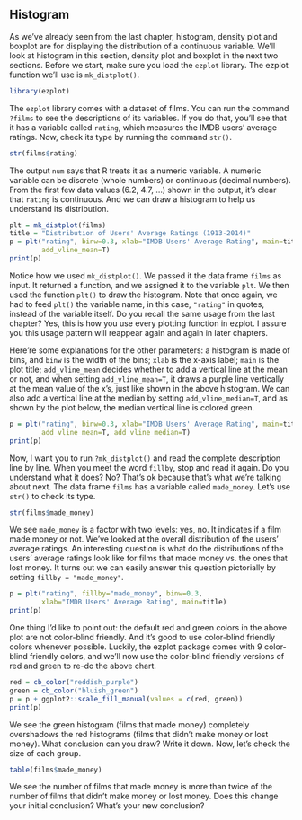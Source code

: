 ## Histogram

As we've already seen from the last chapter, histogram, density plot and boxplot are for displaying the distribution of a continuous variable. We'll look at histogram in this section, density plot and boxplot in the next two sections. Before we start, make sure you load the `ezplot` library. The ezplot function we'll use is `mk_distplot()`.
```r
library(ezplot)
```

The `ezplot` library comes with a dataset of films. You can run the command `?films` to see the descriptions of its variables. If you do that, you'll see that it has a variable called `rating`, which measures the IMDB users' average ratings. Now, check its type by running the command `str()`.
```r
str(films$rating)
```

The output `num` says that R treats it as a numeric variable. A numeric variable can be discrete (whole numbers) or continuous (decimal numbers). From the first few data values (6.2, 4.7, ...) shown in the output, it's clear that `rating` is continuous. And we can draw a histogram to help us understand its distribution.
```r
plt = mk_distplot(films)
title = "Distribution of Users' Average Ratings (1913-2014)"
p = plt("rating", binw=0.3, xlab="IMDB Users' Average Rating", main=title,
        add_vline_mean=T) 
print(p)
```

Notice how we used `mk_distplot()`. We passed it the data frame `films` as input. It returned a function, and we assigned it to the variable `plt`. We then used the function `plt()` to draw the histogram. Note that once again, we had to feed `plt()` the variable name, in this case, `"rating"` in quotes, instead of the variable itself. Do you recall the same usage from the last chapter? Yes, this is how you use every plotting function in ezplot. I assure you this usage pattern will reappear again and again in later chapters. 

Here're some explanations for the other parameters: a histogram is made of bins, and `binw` is the width of the bins; `xlab` is the x-axis label; `main` is the plot title; `add_vline_mean` decides whether to add a vertical line at the mean or not, and when setting `add_vline_mean=T`, it draws a purple line vertically at the mean value of the x's, just like shown in the above histogram. We can also add a vertical line at the median by setting `add_vline_median=T`, and as shown by the plot below, the median vertical line is colored green.
```r
p = plt("rating", binw=0.3, xlab="IMDB Users' Average Rating", main=title,
        add_vline_mean=T, add_vline_median=T) 
print(p)
```

Now, I want you to run `?mk_distplot()` and read the complete description line by line. When you meet the word `fillby`, stop and read it again. Do you understand what it does? No? That's ok because that's what we're talking about next. The data frame `films` has a variable called `made_money`. Let's use `str()` to check its type.
```r
str(films$made_money)
```

We see `made_money` is a factor with two levels: yes, no. It indicates if a film made money or not. We've looked at the overall distribution of the users' average ratings. An interesting question is what do the distributions of the users' average ratings look like for films that made money vs. the ones that lost money. It turns out we can easily answer this question pictorially by setting `fillby = "made_money"`.    
```r
p = plt("rating", fillby="made_money", binw=0.3, 
        xlab="IMDB Users' Average Rating", main=title) 
print(p)
```

One thing I'd like to point out: the default red and green colors in the above plot are not color-blind friendly. And it's good to use color-blind friendly colors whenever possible. Luckily, the ezplot package comes with 9 color-blind friendly colors, and we'll now use the color-blind friendly versions of red and green to re-do the above chart.
```r
red = cb_color("reddish_purple")
green = cb_color("bluish_green")
p = p + ggplot2::scale_fill_manual(values = c(red, green))
print(p)
```

We see the green histogram (films that made money) completely overshadows the red histograms (films that didn't make money or lost money). What conclusion can you draw? Write it down. Now, let's check the size of each group.
```r
table(films$made_money)
```

We see the number of films that made money is more than twice of the number of films that didn't make money or lost money. Does this change your initial conclusion? What's your new conclusion?